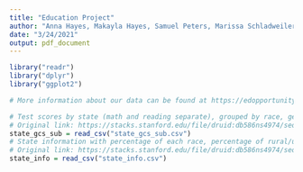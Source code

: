 ```yaml
---
title: "Education Project"
author: "Anna Hayes, Makayla Hayes, Samuel Peters, Marissa Schladweiler"
date: "3/24/2021"
output: pdf_document
---
```


```r
library("readr")
library("dplyr")
library("ggplot2")
```

```r
# More information about our data can be found at https://edopportunity.org/get-the-data/seda-archive-downloads/

# Test scores by state (math and reading separate), grouped by race, gender, economically disadvantaged, gender, etc.
# Original link: https://stacks.stanford.edu/file/druid:db586ns4974/seda_state_poolsub_gcs_4.0.csv
state_gcs_sub = read_csv("state_gcs_sub.csv")
# State information with percentage of each race, percentage of rural/urban/town, etc.
# Original link: https://stacks.stanford.edu/file/druid:db586ns4974/seda_cov_state_pool_4.0.csv
state_info = read_csv("state_info.csv")
```
